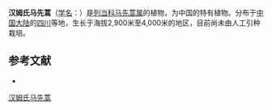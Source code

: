 {{Speciesbox
| name = 汉姆氏马先蒿
| status = 
| status_system = 
| image =
| genus = Pedicularis
| species = hemsleyana
| authority = Prain
}}

'''汉姆氏马先蒿'''（[[学名|学名]]：{{lang|la|''Pedicularis hemsleyana''}}）是[[列当科|列当科]][[马先蒿属|马先蒿属]]的植物，为中国的特有植物。分布于[[中国大陆|中国大陆]]的[[四川|四川]]等地，生长于海拔2,900米至4,000米的地区，目前尚未由人工引种栽培。

== 参考文献 ==
<div class="references-small">
* {{cite web| url =http://www.bioinfo.cn/db05/KmzwSpecies.php?action=view&id=21311| title =汉姆氏马先蒿| work =《中国高等植物数据库全库》| publisher =中国科学院微生物研究所| author =昆明植物研究所| accessdate =2009-02-25| deadurl =yes| archiveurl =https://web.archive.org/web/20160305054404/http://www.bioinfo.cn/db05/KmzwSpecies.php?action=view&id=21311| archivedate =2016-03-05}}
</div>
{{Taxonbar|from=Q11133200}}

[[Category:马先蒿属|汉姆氏马先蒿]]


{{植物小作品}}